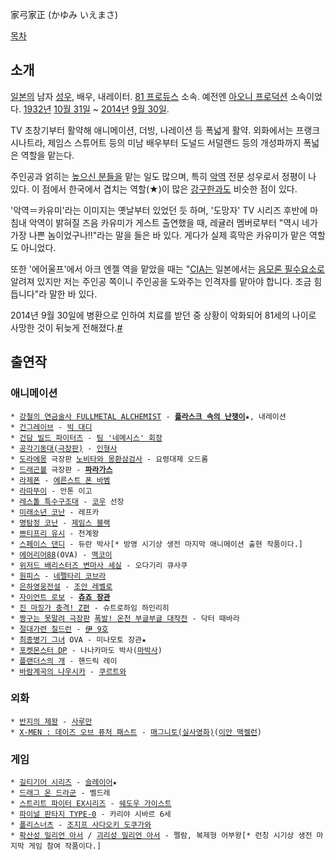 家弓家正 (かゆみ いえまさ)

[[목차]]

== 소개 ==
[[일본]]의 남자 [[성우]], 배우, 내레이터. [[81 프로듀스]] 소속. 예전엔 [[아오니 프로덕션]] 소속이었다. [[1932년]] [[10월 31일]] ~ [[2014년]] [[9월 30일]].

TV 초창기부터 활약해 애니메이션, 더빙, 나레이션 등 폭넓게 활약. 외화에서는 프랭크 시나트라, 제임스 스튜어트 등의 미남 배우부터 도널드 서덜랜드 등의 개성파까지 폭넓은 역할을 맡는다.

주인공과 얽히는 [[높으신 분들]]을 맡는 일도 많으며, 특히 [[악역]] 전문 성우로서 정평이 나 있다. 이 점에서 한국에서 겹치는 역할(★)이 많은 [[강구한]]과도 비슷한 점이 있다.

'악역＝카유미'라는 이미지는 옛날부터 있었던 듯 하며, '도망자' TV 시리즈 후반에 마침내 악역이 밝혀질 즈음 카유미가 게스트 출연했을 때, 레귤러 멤버로부터 "역시 네가 가장 나쁜 놈이었구나!!"라는 말을 들은 바 있다. 게다가 실제 흑막은 카유미가 맡은 역할도 아니었다.

또한 '에어울프'에서 아크 엔젤 역을 맡았을 때는 "[[CIA]]는 일본에서는 [[음모론 필수요소]]로 알려져 있지만 저는 주인공 쪽이니 주인공을 도와주는 인격자를 맡아야 합니다. 조금 힘듭니다"라 말한 바 있다.

2014년 9월 30일에 병환으로 인하여 치료를 받던 중 상황이 악화되어 81세의 나이로 사망한 것이 뒤늦게 전해졌다.[http://www.81produce.co.jp/ #]
== 출연작 ==
=== 애니메이션 ===
 * [[강철의 연금술사 FULLMETAL ALCHEMIST]] - '''[[플라스크 속의 난쟁이]]'''★, 내레이션
 * [[건그레이브]] - [[빅 대디]]
 * [[건담 빌드 파이터즈]] - [[요셉 칸카은슐야|팀 '네메시스' 회장]]
 * [[공각기동대(극장판)]] - [[인형사]]
 * [[도라에몽]] 극장판 [[노비타와 몽환삼검사]] - 요령대제 오드롬
 * [[드래곤볼]] 극장판 - '''[[파라가스]]'''
 * [[라제폰]] - [[에른스트 폰 바벰]]
 * [[라따뚜이(애니메이션)|라따뚜이]] - 안톤 이고
 * [[레스톨 특수구조대]] - [[코우]] 선장
 * [[미래소년 코난]] - 레프카
 * [[명탐정 코난]] - [[제임스 블랙]]
 * [[쁘티프리 유시]] - 천계왕
 * [[스페이스 댄디]] - 듀란 박사[* 방영 시기상 생전 마지막 애니메이션 출현 작품이다.]
 * [[에어리어88]](OVA) - [[맥코이]]
 * [[위저드 배리스터즈 변마사 세실]] - 오다기리 큐사쿠
 * [[원피스(만화)|원피스]] - [[네펠타리 코브라]]
 * [[은하영웅전설]] - [[조안 레벨로]]
 * [[자이언트 로보]] - '''[[츄죠 장관]]'''
 * [[진 마징가 충격! Z편]] - 슈트로하임 하인리히
 * [[크레용 신짱/극장판|짱구는 못말려 극장판]] [[폭발! 온천 부글부글 대작전]] - 닥터 때바라
 * [[절대가련 칠드런]] - [[伊 9호]]
 * [[최종병기 그녀]] OVA - 미나모토 장관★
 * [[포켓몬스터 DP]] - 나나카마도 박사([[마박사]])
 * [[플랜더스의 개]] - 핸드릭 레이
 * [[바람계곡의 나우시카]] - [[쿠르트와]]
 
=== 외화 ===
 * [[반지의 제왕]] - [[사루만]]
 * [[X-MEN : 데이즈 오브 퓨처 패스트]] - [[매그니토(실사영화)]]([[이안 맥켈런]])
=== 게임 ===
 * [[길티기어 시리즈]] - [[슬레이어(길티기어 시리즈)|슬레이어]]★
 * [[드래그 온 드라군]] - 벨드레
 * [[스트리트 파이터 EX]]시리즈 - [[쉐도우 가이스트]]
 * [[파이널 판타지 TYPE-0]] - 카리야 시바르 6세
 * [[폴리스너츠]] - [[조지프 사다오키 도쿠가와]]
 * [[확산성 밀리언 아서]] / [[괴리성 밀리언 아서]] - 펠람, 복제형 어부왕[* 런칭 시기상 생전 마지막 게임 참여 작품이다.]


